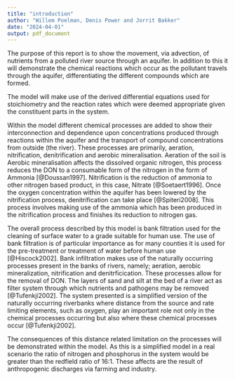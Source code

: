 ```yaml
---
title: "introduction"
author: "Willem Poelman, Denis Power and Jorrit Bakker"
date: "2024-04-01"
output: pdf_document
---
```


The purpose of this report is to show the movement, via advection, of nutrients from a polluted river source through an aquifer. In addition to this it will demonstrate the chemical reactions which occur as the pollutant travels through the aquifer, differentiating the different compounds which are formed.

The model will make use of the derived differential equations used for stoichiometry and the reaction rates which were deemed appropriate given the constituent parts in the system.

Within the model different chemical processes are added to show their interconnection and dependence upon concentrations produced through reactions within the aquifer and the transport of compound concentrations from outside (the river). These processes are primarily, aeration, nitrification, denitrification and aerobic mineralisation. Aeration of the soil is Aerobic mineralisation affects the dissolved organic nitrogen, this process reduces the DON to a consumable form of the nitrogen in the form of Ammonia [@Doussan1997]. Nitrification is the reduction of ammonia to other nitrogen based product, in this case, Nitrate [@Soetaert1996]. Once the oxygen concentration within the aquifer has been lowered by the nitrification process, denitrification can take place [@Spiteri2008]. This process involves making use of the ammonia which has been produced in the nitrification process and finishes its reduction to nitrogen gas.

The overall process described by this model is bank filtration used for the cleaning of surface water to a grade suitable for human use. The use of bank filtration is of particular importance as for many counties it is used for the pre-treatment or treatment of water before human use [@Hiscock2002]. Bank infiltration makes use of the naturally occurring processes present in the banks of rivers, namely; aeration, aerobic mineralization, nitrification and denitrficication. These processes allow for the removal of DON. The layers of sand and silt at the bed of a river act as filter system through which nutrients and pathogens may be removed [@Tufenkji2002]. The system presented is a simplified version of the naturally occurring riverbanks where distance from the source and rate limiting elements, such as oxygen, play an important role not only in the chemical processes occurring but also where these chemical processes occur [@Tufenkji2002].   

The consequences of this distance related limitation on the processes will be demonstrated within the model.
As this is a simplified model in a real scenario the ratio of nitrogen and phosphorus in the system would be greater than the redfield ratio of 16:1. These affects are the result of anthropogenic discharges via farming and industry.
